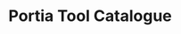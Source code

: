 <!-- WARNING: This file is auto-generated by generate_tool_docs.py. Do not edit manually. -->

# Portia Tool Catalogue

<Intro />

<ToolList category="root" />

